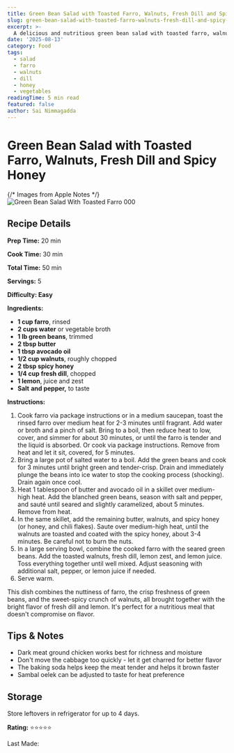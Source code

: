 ```yaml
---
title: Green Bean Salad with Toasted Farro, Walnuts, Fresh Dill and Spicy…
slug: green-bean-salad-with-toasted-farro-walnuts-fresh-dill-and-spicy-honey
excerpt: >-
  A delicious and nutritious green bean salad with toasted farro, walnuts, fresh dill, and a spicy honey dressing.
date: '2025-08-13'
category: Food
tags:
  - salad
  - farro
  - walnuts
  - dill
  - honey
  - vegetables
readingTime: 5 min read
featured: false
author: Sai Nimmagadda
---
```

# Green Bean Salad with Toasted Farro, Walnuts, Fresh Dill and Spicy Honey

{/* Images from Apple Notes */}
![Green Bean Salad With Toasted Farro 000](/images/articles/green-bean-salad-with-toasted-farro-000.jpg)


## Recipe Details

**Prep Time:** 20 min

**Cook Time:** 30 min

**Total Time:** 50 min

**Servings:** 5

**Difficulty: Easy**

**Ingredients:**

- **1 cup farro**, rinsed
- **2 cups water** or vegetable broth
- **1 lb green beans**, trimmed
- **2 tbsp butter**
- **1 tbsp avocado oil**
- **1/2 cup walnuts**, roughly chopped
- **2 tbsp spicy honey**
- **1/4 cup fresh dill**, chopped
- **1 lemon**, juice and zest
- **Salt** **and pepper,** to taste

**Instructions:**

1. Cook farro via package instructions or in a medium saucepan, toast the rinsed farro over medium heat for 2-3 minutes until fragrant. Add water or broth and a pinch of salt. Bring to a boil, then reduce heat to low, cover, and simmer for about 30 minutes, or until the farro is tender and the liquid is absorbed. Or cook via package instructions. Remove from heat and let it sit, covered, for 5 minutes.
2. Bring a large pot of salted water to a boil. Add the green beans and cook for 3 minutes until bright green and tender-crisp. Drain and immediately plunge the beans into ice water to stop the cooking process (shocking). Drain again once cool.
3. Heat 1 tablespoon of butter and avocado oil in a skillet over medium-high heat. Add the blanched green beans, season with salt and pepper, and sauté until seared and slightly caramelized, about 5 minutes. Remove from heat.
4. In the same skillet, add the remaining butter, walnuts, and spicy honey (or honey, and chili flakes). Saute over medium-high heat, until the walnuts are toasted and coated with the spicy honey, about 3-4 minutes. Be careful not to burn the nuts.
5. In a large serving bowl, combine the cooked farro with the seared green beans. Add the toasted walnuts, fresh dill, lemon zest, and lemon juice. Toss everything together until well mixed. Adjust seasoning with additional salt, pepper, or lemon juice if needed.
6. Serve warm.

This dish combines the nuttiness of farro, the crisp freshness of green beans, and the sweet-spicy crunch of walnuts, all brought together with the bright flavor of fresh dill and lemon. It's perfect for a nutritious meal that doesn't compromise on flavor.

## Tips & Notes

- Dark meat ground chicken works best for richness and moisture
- Don't move the cabbage too quickly - let it get charred for better flavor
- The baking soda helps keep the meat tender and helps it brown faster
- Sambal oelek can be adjusted to taste for heat preference

## Storage

Store leftovers in refrigerator for up to 4 days.

**Rating:** ⭐⭐⭐⭐⭐

Last Made:
